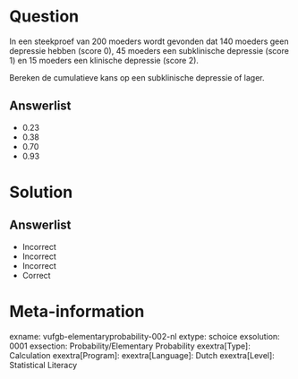 Question
========

In een steekproef van 200 moeders wordt gevonden dat 140 moeders geen depressie hebben (score 0), 45 moeders een subklinische depressie (score 1) en 15 moeders een klinische depressie (score 2). 

Bereken de cumulatieve kans op een subklinische depressie of lager.
  
Answerlist
----------
* 0.23
* 0.38
* 0.70
* 0.93

Solution
========

Answerlist
----------
* Incorrect
* Incorrect
* Incorrect
* Correct

Meta-information
================
exname: vufgb-elementaryprobability-002-nl
extype: schoice
exsolution: 0001
exsection: Probability/Elementary Probability
exextra[Type]: Calculation
exextra[Program]: 
exextra[Language]: Dutch
exextra[Level]: Statistical Literacy
